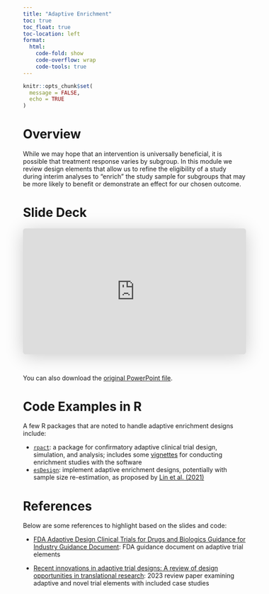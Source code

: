 ```yaml
---
title: "Adaptive Enrichment"
toc: true
toc_float: true
toc-location: left
format:
  html:
    code-fold: show
    code-overflow: wrap 
    code-tools: true
---
```


```r
knitr::opts_chunk$set(
  message = FALSE,
  echo = TRUE
)
```


# Overview

While we may hope that an intervention is universally beneficial, it is possible that treatment response varies by subgroup. In this module we review design elements that allow us to refine the eligibility of a study during interim analyses to "enrich" the study sample for subgroups that may be more likely to benefit or demonstrate an effect for our chosen outcome.


# Slide Deck

<iframe class="speakerdeck-iframe" style="border: 0px; background: rgba(0, 0, 0, 0.1) padding-box; margin: 0px; padding: 0px; border-radius: 6px; box-shadow: rgba(0, 0, 0, 0.2) 0px 5px 40px; width: 100%; height: auto; aspect-ratio: 560 / 315;" frameborder="0" src="https://speakerdeck.com/player/05192db116a04b7e9e9d9c757a17066a" title="Adaptive Enrichment Designs" allowfullscreen="true" data-ratio="1.7777777777777777"></iframe>

&nbsp;

You can also download the [original PowerPoint file](../files/Slides/5_adaptive_enrichment.pptx).


# Code Examples in R

A few R packages that are noted to handle adaptive enrichment designs include:

* [`rpact`](https://www.rpact.org/): a package for confirmatory adaptive clinical trial design, simulation, and analysis; includes some [vignettes](https://www.rpact.org/vignettes/planning/rpact_enrichment_designs_simulation_rates/) for conducting enrichment studies with the software
* [`esDesign`](https://cran.r-project.org/web/packages/esDesign/index.html): implement adaptive enrichment designs, potentially with sample size re-estimation, as proposed by [Lin et al. (2021)](https://doi.org/10.1016%2Fj.cct.2020.106216)


# References

Below are some references to highlight based on the slides and code:

* [FDA Adaptive Design Clinical Trials for Drugs and Biologics Guidance for Industry Guidance Document](https://www.fda.gov/regulatory-information/search-fda-guidance-documents/adaptive-design-clinical-trials-drugs-and-biologics-guidance-industry): FDA guidance document on adaptive trial elements

* [Recent innovations in adaptive trial designs: A review of design opportunities in translational research](https://www.cambridge.org/core/journals/journal-of-clinical-and-translational-science/article/recent-innovations-in-adaptive-trial-designs-a-review-of-design-opportunities-in-translational-research/614EAFEA5E89CA035E82E152AF660E5D?utm_campaign=shareaholic&utm_medium=copy_link&utm_source=bookmark): 2023 review paper examining adaptive and novel trial elements with included case studies
